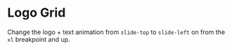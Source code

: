 # Logo Grid

Change the logo + text animation from `slide-top` to `slide-left` on from the `xl` breakpoint and up.
